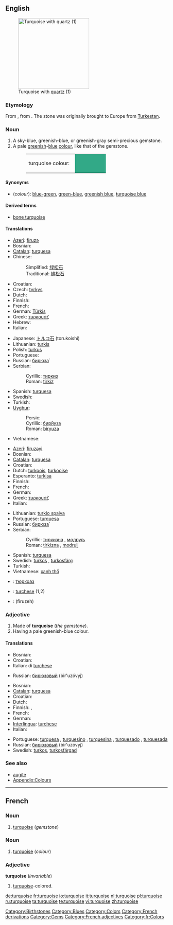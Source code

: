{{was wotd|2007|September|5}}
{{wikipedia}}
==English==
[[Image:Turquoise_with_quartz.jpg|thumb|right|220px|Turquoise with [[quartz]] (1)]]

===Etymology===
From {{MF.}} {{term|turkeis|lang=fr}}, from {{OF.}} {{term|turqueise||Turkish|lang=fr}}. The stone was originally brought to Europe from [[w:Turkestan|Turkestan]].

===Noun===
{{en-noun}}

# A sky-blue, greenish-blue, or greenish-gray semi-precious gemstone.
# A pale [[green]]ish-[[blue]] [[color|colour]], like that of the gemstone.
#: <table><tr><td>turquoise colour: &nbsp;</td><td bgcolor="#32A987" width="80">&nbsp; </td></tr></table>

====Synonyms====
* (''colour''): [[blue-green]], [[green-blue]], [[greenish blue]], [[turquoise blue]]

====Derived terms====
* [[bone turquoise]]

====Translations====
{{trans-top|gemstone}}
* [[Azeri]]: [[firuzə]]
* Bosnian: {{t-|bs|tirkiz|m|m}}
* [[Catalan]]: [[turquesa]] {{f}}
* Chinese:
*: Simplified: [[绿松石]]
*: Traditional: [[綠松石]]
* Croatian: {{t-|hr|tirkiz|m}}
* Czech: [[tyrkys]] {{m}}
* Dutch: {{t+|nl|turkoois}}
* Finnish: {{t+|fi|turkoosi}}
* French: {{t+|fr|turquoise|f}}
* German: [[Türkis]] {{m}}
* Greek: [[τυρκουάζ]] {{n}}
* Hebrew: {{t-|he|טורקיז|sc=Hebr}}
* Italian: {{t+|it|turchese|m}}
{{trans-mid}}
* Japanese: [[トルコ石]] (torukoishi)
* Lithuanian: [[turkis]]
* Polish: [[turkus]]
* Portuguese: {{t+|pt|turquesa|f}}
* Russian: [[бирюза|бирюза́]]
* Serbian:
*: Cyrillic: [[тиркиз#Serbian|тиркиз]] {{m}}
*: Roman: [[tirkiz#Serbian|tirkiz]] {{m}}
* Spanish: [[turquesa]] {{f}}
* Swedish: {{t+|sv|turkos|c}}
* Turkish: {{t+|tr|turkuaz}}
* [[Uyghur]]:
*: Persic: {{Arab|[[بىريۇزا]]}}
*: Cyrillic: [[бирйуза]]
*: Roman: [[biryuza]]
* Vietnamese: {{t-|vi|ngọc lam|xs=Vietnamese}}
{{trans-bottom}}

{{trans-top|colour}}
* [[Azeri]]: [[firuzəyi]]
* Bosnian: {{t-|bs|tirkizna|f}}
* [[Catalan]]: [[turquesa]] {{f}}
* Croatian: {{t-|hr|tirkizna|f}}
* Dutch: [[turkoois]], [[turkooise]]
* Esperanto: [[turkisa]]
* Finnish: {{t+|fi|turkoosi}}
* French: {{t+|fr|turquoise|f}}
* German: {{t|de|Türkis|n}}
* Greek: [[τυρκουάζ]]
* Italian: {{t+|it|turchese|m}}
{{trans-mid}}
* Lithuanian: [[turkio spalva]] {{f}}
* Portuguese: [[turquesa]] {{m}}
* Russian: [[бирюза|бирюза́]]
* Serbian:
*: Cyrillic: [[тиркизна#Serbian|тиркизна]] {{f}}, [[модруљ]] {{m}}
*: Roman: [[tirkizna#Serbian|tirkizna]] {{f}}, [[modrulj]] {{m}}
* Spanish: [[turquesa]] {{m}}
* Swedish: [[turkos]] {{c}}, [[turkosfärg]] {{c}}
* Turkish: {{t+|tr|turkuaz}}
* Vietnamese: [[xanh thổ]]
{{trans-bottom}}

{{ttbc-top}}
<!--Remove this section once all of the translations below have been moved into the tables above.-->
* {{ttbc|Bulgarian}}: [[тюркоаз]] {{m}}
* {{ttbc|Interlingua}}: [[turchese]] (1,2)
* {{ttbc|Persian}}: {{fa-Arab|[[فیروزه]]}} (firuzeh)
{{trans-bottom}}

===Adjective===
{{en-adj-more}}

# Made of '''turquoise''' (''the gemstone'').
# Having a pale greenish-blue colour.

====Translations====
{{trans-top|made of turquoise}}
* Bosnian: {{t-|bs|tirkizan}}
* Croatian: {{t-|hr|tirkizan}}
* Italian: di [[turchese]] {{m|f}}
{{trans-mid}}
* Russian: [[бирюзовый]] (bir'uzóvyj)
{{trans-bottom}}

{{trans-top|having a pale greenish-blue colour}}
* Bosnian: {{t-|bs|tirkizan}}
* [[Catalan]]: [[turquesa]] {{m}}
* Croatian: {{t-|hr|tirkizan}}
* Dutch: {{t+|nl|turkoois|n}}
* Finnish: {{t+|fi|turkoosi}}, {{t|fi|turkoosinvärinen}}
* French: {{t+|fr|turquoise|m|f}}
* German: {{t+|de|türkis}}
* [[Interlingua]]: [[turchese]]
* Italian: {{t+|it|turchese|m|f}}
{{trans-mid}}
* Portuguese: [[turquesa]] {{m|f}}, [[turquesino]] {{m}}, [[turquesina]] {{f}}, [[turquesado]] {{m}}, [[turquesada]] {{f}}
* Russian: [[бирюзовый]] (bir'uzóvyj)
* Swedish: [[turkos]], [[turkosfärgad]]
{{trans-bottom}}

===See also===
* [[augite]]
* [[Wiktionary_Appendix:Colours|Appendix:Colours]]

[[Category:Birthstones]]
[[Category:Blues]]
[[Category:Colors]]
[[Category:French derivations]]
[[Category:Gems]]

----

==French==

===Noun===
{{fr-noun|f}}

# [[turquoise#English|turquoise]] (''gemstone'')

===Noun===
{{fr-noun|m}}

# [[turquoise#English|turquoise]] (''colour'')

===Adjective===
'''turquoise''' (''invariable'')

# [[turquoise#English|turquoise]]-colored.

[[Category:French adjectives]]
[[Category:fr:Colors]]

[[de:turquoise]]
[[fr:turquoise]]
[[io:turquoise]]
[[it:turquoise]]
[[nl:turquoise]]
[[pl:turquoise]]
[[ru:turquoise]]
[[ta:turquoise]]
[[te:turquoise]]
[[vi:turquoise]]
[[zh:turquoise]]